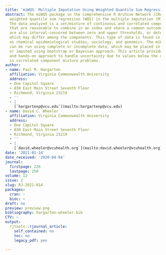 ```yaml
---
title: 'miWQS: Multiple Imputation Using Weighted Quantile Sum Regression'
abstract: The miWQS package in the Comprehensive R Archive Network (CRAN) utilizes
  weighted quantile sum regression (WQS) in the multiple imputation (MI) framework.
  The data analyzed is a set/mixture of continuous and correlated components/chemicals
  that are reasonable to combine in an index and share a common outcome. These components
  are also interval-censored between zero and upper thresholds, or detection limits,
  which may differ among the components. This type of data is found in areas such
  as chemical epidemiological studies, sociology, and genomics. The miWQS package
  can be run using complete or incomplete data, which may be placed in the first quantile,
  or imputed using bootstrap or Bayesian approach. This article provides a stepwise
  and hands-on approach to handle uncertainty due to values below the detection limit
  in correlated component mixture problems.
author:
- name: Paul M. Hargarten
  affiliation: Virginia Commonwealth University
  address:
  - One Capitol Square
  - 830 East Main Street Seventh Floor
  - Richmond, Virginia 23219
  - ''
  - |
    [`hargartenp@vcu.edu`](mailto:hargartenp@vcu.edu)
- name: David C. Wheeler
  affiliation: Virginia Commonwealth University
  address:
  - One Capitol Square
  - 830 East Main Street Seventh Floor
  - Richmond, Virginia 23219
  - ''
  - |
    [`david.wheeler@vcuhealth.org`](mailto:david.wheeler@vcuhealth.org)
date: '2021-01-14'
date_received: '2020-04-04'
journal:
  firstpage: 226
  lastpage: 250
volume: 12
issue: 2
slug: RJ-2021-014
packages:
  cran: ~
  bioc: ~
draft: no
preview: preview.png
bibliography: hargarten-wheeler.bib
CTV: ~
output:
  rjtools::rjournal_article:
    self_contained: no
    toc: no
    legacy_pdf: yes

---
```

